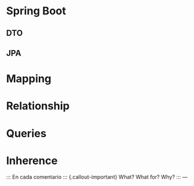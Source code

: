 # Spring Boot
## DTO

## JPA
# Mapping
# Relationship
# Queries
# Inherence

::: En cada comentario  ::: {.callout-important}
What? What for? Why? 
:::
---

